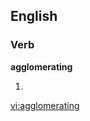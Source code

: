 
==English==

===Verb===
'''agglomerating'''

# {{present participle of|[[agglomerate]]}}

[[vi:agglomerating]]